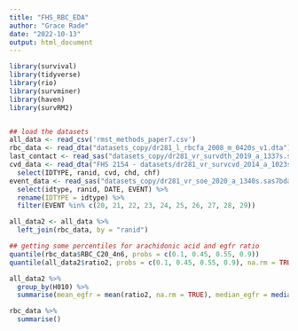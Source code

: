 ```yaml
---
title: "FHS_RBC_EDA"
author: "Grace Rade"
date: "2022-10-13"
output: html_document
---
```

```r
library(survival)
library(tidyverse)
library(rio)
library(survminer)
library(haven)
library(survRM2)


## load the datasets
all_data <- read_csv('rmst_methods_paper7.csv')
rbc_data <- read_dta("datasets_copy/dr281_l_rbcfa_2008_m_0420s_v1.dta")
last_contact <- read_sas("datasets_copy/dr281_vr_survdth_2019_a_1337s.sas7bdat")
cvd_data <- read_dta("FHS 2154 - datasets/dr281_vr_survcvd_2014_a_1023s.dta") %>% 
  select(IDTYPE, ranid, cvd, chd, chf)
event_data <- read_sas("datasets_copy/dr281_vr_soe_2020_a_1340s.sas7bdat") %>%
  select(idtype, ranid, DATE, EVENT) %>% 
  rename(IDTYPE = idtype) %>% 
  filter(EVENT %in% c(20, 21, 22, 23, 24, 25, 26, 27, 28, 29))

all_data2 <- all_data %>% 
  left_join(rbc_data, by = "ranid")  


```

```r
## getting some percentiles for arachidonic acid and egfr ratio
quantile(rbc_data$RBC_C20_4n6, probs = c(0.1, 0.45, 0.55, 0.9))
quantile(all_data2$ratio2, probs = c(0.1, 0.45, 0.55, 0.9), na.rm = TRUE)
```

```r
all_data2 %>% 
  group_by(H010) %>% 
  summarise(mean_egfr = mean(ratio2, na.rm = TRUE), median_egfr = median(ratio2, na.rm = TRUE), iqr_egfr = IQR(ratio2, na.rm = TRUE), mean_days = mean(days, na.rm = TRUE), median_days = median(days, na.rm = TRUE), iqr_days = IQR(days, na.rm = TRUE))
```

```r
rbc_data %>% 
  summarise()
```


